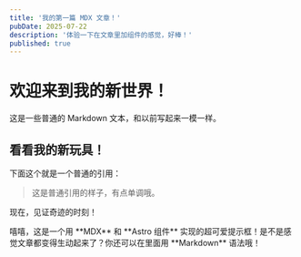 ```yaml
---
title: '我的第一篇 MDX 文章！'
pubDate: 2025-07-22
description: '体验一下在文章里加组件的感觉，好棒！'
published: true
---
```


# 欢迎来到我的新世界！

这是一些普通的 Markdown 文本，和以前写起来一模一样。

## 看看我的新玩具！

下面这个就是一个普通的引用：
> 这是普通引用的样子，有点单调哦。

现在，见证奇迹的时刻！

<TipBox>
  嘻嘻，这是一个用 **MDX** 和 **Astro 组件** 实现的超可爱提示框！是不是感觉文章都变得生动起来了？你还可以在里面用 **Markdown** 语法哦！
</TipBox>
